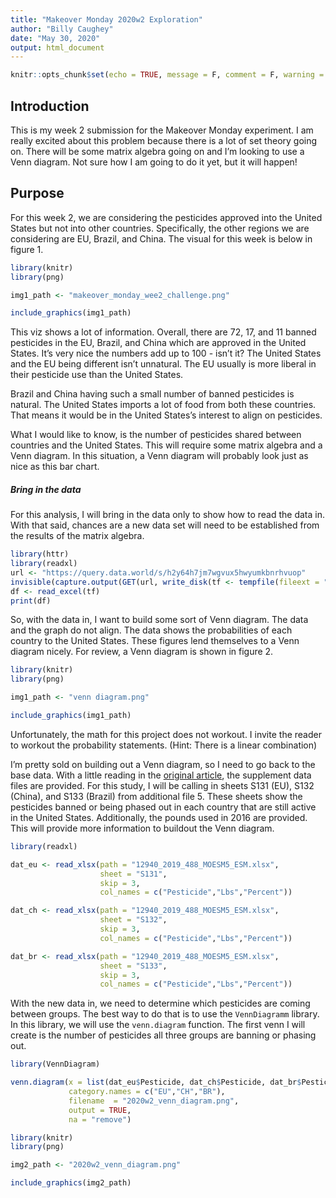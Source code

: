 ```yaml
---
title: "Makeover Monday 2020w2 Exploration"
author: "Billy Caughey"
date: "May 30, 2020"
output: html_document
---
```


```r
knitr::opts_chunk$set(echo = TRUE, message = F, comment = F, warning = F)
```

## Introduction

This is my week 2 submission for the Makeover Monday experiment. I am really excited about this problem because there is a lot of set theory going on. There will be some matrix algebra going on and I'm looking to use a Venn diagram. Not sure how I am going to do it yet, but it will happen!

## Purpose

For this week 2, we are considering the pesticides approved into the United States but not into other countries. Specifically, the other regions we are considering are EU, Brazil, and China. The visual for this week is below in figure 1.

```r

library(knitr)
library(png)

img1_path <- "makeover_monday_wee2_challenge.png"

include_graphics(img1_path)

```

This viz shows a lot of information. Overall, there are 72, 17, and 11 banned pesticides in the EU, Brazil, and China which are approved in the United States. It's very nice the numbers add up to 100 - isn't it? The United States and the EU being different isn't unnatural. The EU usually is more liberal in their pesticide use than the United States. 

Brazil and China having such a small number of banned pesticides is natural. The United States imports a lot of food from both these countries. That means it would be in the United States's interest to align on pesticides.

What I would like to know, is the number of pesticides shared between countries and the United States. This will require some matrix algebra and a Venn diagram. In this situation, a Venn diagram will probably look just as nice as this bar chart.

##### Bring in the data #####

For this analysis, I will bring in the data only to show how to read the data in. With that said, chances are a new data set will need to be established from the results of the matrix algebra.

```r

library(httr)
library(readxl)
url <- "https://query.data.world/s/h2y64h7jm7wgvux5hwyumkbnrhvuop"
invisible(capture.output(GET(url, write_disk(tf <- tempfile(fileext = ".xlsx")))))
df <- read_excel(tf)
print(df)

```

So, with the data in, I want to build some sort of Venn diagram. The data and the graph do not align. The data shows the probabilities of each country to the United States. These figures lend themselves to a Venn diagram nicely. For review, a Venn diagram is shown in figure 2.

```r

library(knitr)
library(png)

img1_path <- "venn diagram.png"

include_graphics(img1_path)

```

Unfortunately, the math for this project does not workout. I invite the reader to workout the probability statements. (Hint: There is a linear combination)

I'm pretty sold on building out a Venn diagram, so I need to go back to the base data. With a little reading in the [original article](https://ehjournal.biomedcentral.com/articles/10.1186/s12940-019-0488-0), the supplement data files are provided. For this study, I will be calling in sheets S131 (EU), S132 (China), and S133 (Brazil) from additional file 5. These sheets show the pesticides banned or being phased out in each country that are still active in the United States. Additionally, the pounds used in 2016 are provided. This will provide more information to buildout the Venn diagram.

```r

library(readxl)

dat_eu <- read_xlsx(path = "12940_2019_488_MOESM5_ESM.xlsx",
                    sheet = "S131",
                    skip = 3,
                    col_names = c("Pesticide","Lbs","Percent"))

dat_ch <- read_xlsx(path = "12940_2019_488_MOESM5_ESM.xlsx",
                    sheet = "S132",
                    skip = 3,
                    col_names = c("Pesticide","Lbs","Percent"))

dat_br <- read_xlsx(path = "12940_2019_488_MOESM5_ESM.xlsx",
                    sheet = "S133",
                    skip = 3,
                    col_names = c("Pesticide","Lbs","Percent"))


```

With the new data in, we need to determine which pesticides are coming between groups. The best way to do that is to use the `VennDiagramm` library. In this library, we will use the `venn.diagram` function. The first venn I will create is the number of pesticides all three groups are banning or phasing out.

```r

library(VennDiagram)

venn.diagram(x = list(dat_eu$Pesticide, dat_ch$Pesticide, dat_br$Pesticide),
             category.names = c("EU","CH","BR"),
             filename  = "2020w2_venn_diagram.png",
             output = TRUE,
             na = "remove")

```

```r

library(knitr)
library(png)

img2_path <- "2020w2_venn_diagram.png"

include_graphics(img2_path)

```











